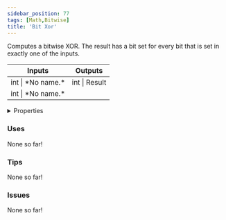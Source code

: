```yaml
---
sidebar_position: 77
tags: [Math,Bitwise]
title: 'Bit Xor'
---
```


Computes a bitwise XOR. The result has a bit set for every bit that is set in exactly one of the inputs.



<IChip uuid="a3899394-1ed9-4d41-a836-22fffaf4e90d"/>

<table><thead><tr><th>Inputs</th><th>Outputs</th></tr></thead><tbody><tr><td>int | *No name.*</td><td>int | Result</td></tr><tr><td>int | *No name.*</td><td /></tr></tbody></table>

<details>
  <summary>Properties</summary>
  <div>
    <div>
    <table>
      <tbody>
        <tr>
          <td>Is beta required?</td>
          <td>No</td>
        </tr>
        <tr>
          <td>Is chip a trolling risk?</td>
          <td>No</td>
        </tr>
        <tr>
          <td>Is chip a role assignment risk?</td>
          <td>No</td>
        </tr>
        <tr>
          <td>Chip UUID</td>
          <td>a3899394-1ed9-4d41-a836-22fffaf4e90d</td>
        </tr>
        <tr>
          <td>Room availability</td>
          <td>Available everywhere</td>
        </tr>
      </tbody>
    </table>
    </div>
  </div>
</details>

### Uses

None so far!

### Tips

None so far!

### Issues

None so far!